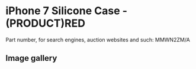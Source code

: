 
# iPhone 7 Silicone Case - (PRODUCT)RED

Part number, for search engines, auction websites and such: MMWN2ZM/A

## Image gallery

<div style={{ width: "768px" }}>
  <GalleryComponent
    images={[
      {
        original: "/everysource/MMWN2.png",
        thumbnail: "/everypreview/MMWN2.png",
      },
      {
        original: "/everysource/MMWN2_AV1_GOLD.png",
        thumbnail: "/everypreview/MMWN2_AV1_GOLD.png",
      },
      {
        original: "/everysource/MMWN2_AV1_JET_BLACK.png",
        thumbnail: "/everypreview/MMWN2_AV1_JET_BLACK.png",
      },
      {
        original: "/everysource/MMWN2_AV1_RED.png",
        thumbnail: "/everypreview/MMWN2_AV1_RED.png",
      },
      {
        original: "/everysource/MMWN2_AV1_SILVER.png",
        thumbnail: "/everypreview/MMWN2_AV1_SILVER.png",
      },
      {
        original: "/everysource/MMWN2_AV2.png",
        thumbnail: "/everypreview/MMWN2_AV2.png",
      }
    ]}
  />
</div>